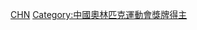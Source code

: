 {{Commonscat|Olympic bronze medalists for China}}

[[Category:奥林匹克运动会铜牌得主|CHN]]
[[Category:中國奧林匹克運動會獎牌得主|Category:中國奧林匹克運動會獎牌得主]]